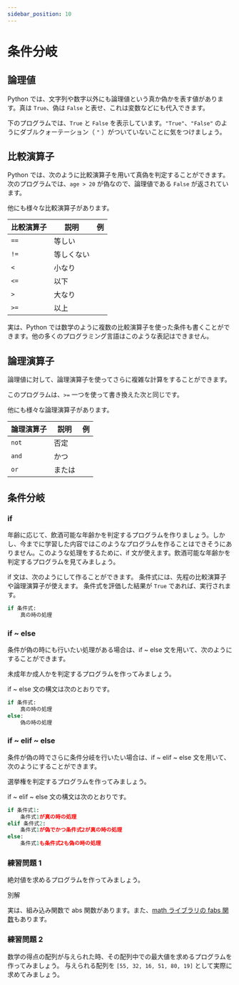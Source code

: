 ```yaml
---
sidebar_position: 10
---
```



# 条件分岐

## 論理値

Python では、文字列や数字以外にも論理値という真か偽かを表す値があります。真は `True`、偽は `False` と表せ、これは変数などにも代入できます。

下のプログラムでは、`True` と `False` を表示しています。`"True"`、`"False"` のようにダブルクォーテーション（ `"` ）がついていないことに気をつけましょう。

<ViewSource path="_samples/true.ipynb" />

<ViewSource path="_samples/false.ipynb" />

## 比較演算子

Python では、次のように比較演算子を用いて真偽を判定することができます。次のプログラムでは、`age > 20` が偽なので、論理値である `False` が返されています。

<ViewSource path="_samples/comparison_operator.ipynb" />

他にも様々な比較演算子があります。

| 比較演算子 | 説明       | 例                                             |
| ---------- | ---------- | ---------------------------------------------- |
| `==`       | 等しい     | <ViewSource path="_samples/eq.ipynb" />        |
| `!=`       | 等しくない | <ViewSource path="_samples/neq.ipynb" />       |
| `<`        | 小なり     | <ViewSource path="_samples/less_than.ipynb" /> |
| `<=`       | 以下       | <ViewSource path="_samples/below.ipynb" />     |
| `>`        | 大なり     | <ViewSource path="_samples/greater.ipynb" />   |
| `>=`       | 以上       | <ViewSource path="_samples/over.ipynb" />      |

実は、Python では数学のように複数の比較演算子を使った条件も書くことができます。他の多くのプログラミング言語はこのような表記はできません。

<ViewSource path="_samples/comparison_operator2.ipynb" />

## 論理演算子

論理値に対して、論理演算子を使ってさらに複雑な計算をすることができます。

<ViewSource path="_samples/logical_operator.ipynb" />

このプログラムは、`>=` 一つを使って書き換えた次と同じです。

<ViewSource path="_samples/logical_operator2.ipynb" />

他にも様々な論理演算子があります。

| 論理演算子 | 説明   | 例                                       |
| ---------- | ------ | ---------------------------------------- |
| `not`      | 否定   | <ViewSource path="_samples/not.ipynb" /> |
| `and`      | かつ   | <ViewSource path="_samples/and.ipynb" /> |
| `or`       | または | <ViewSource path="_samples/or.ipynb" />  |

## 条件分岐

### if

年齢に応じて、飲酒可能な年齢かを判定するプログラムを作りましょう。しかし、今までに学習した内容ではこのようなプログラムを作ることはできそうにありません。このような処理をするために、if 文が使えます。飲酒可能な年齢かを判定するプログラムを見てみましょう。

<ViewSource path="_samples/alcohol.ipynb" />

if 文は、次のようにして作ることができます。
条件式には、先程の比較演算子や論理演算子が使えます。
条件式を評価した結果が `True` であれば、実行されます。

```python
if 条件式:
    真の時の処理
```

### if ~ else

条件が偽の時にも行いたい処理がある場合は、if ~ else 文を用いて、次のようにすることができます。

未成年か成人かを判定するプログラムを作ってみましょう。

<ViewSource path="_samples/legal_age.ipynb" />

if ~ else 文の構文は次のとおりです。

```python
if 条件式:
    真の時の処理
else:
    偽の時の処理
```

### if ~ elif ~ else

条件が偽の時でさらに条件分岐を行いたい場合は、if ~ elif ~ else 文を用いて、次のようにすることができます。

選挙権を判定するプログラムを作ってみましょう。

<ViewSource path="_samples/the_right_to_vote.ipynb" />

if ~ elif ~ else 文の構文は次のとおりです。

```python
if 条件式1:
    条件式1が真の時の処理
elif 条件式2:
    条件式1が偽でかつ条件式2が真の時の処理
else:
    条件式1も条件式2も偽の時の処理
```

### 練習問題 1

絶対値を求めるプログラムを作ってみましょう。

<Answer>
<ViewSource path="_samples/abs.ipynb" />

別解

<ViewSource path="_samples/abs2.ipynb" />

実は、組み込み関数で abs 関数があります。また、[math ライブラリの fabs 関数](https://docs.python.org/ja/3/library/math.html#math.fabs)もあります。

<ViewSource path="_samples/abs_default.ipynb" />

<ViewSource path="_samples/abs_math.ipynb" />

</Answer>

### 練習問題 2

数学の得点の配列が与えられた時、その配列中での最大値を求めるプログラムを作ってみましょう。
与えられる配列を `[55, 32, 16, 51, 80, 19]` として実際に求めてみましょう。

<Answer>
  <ViewSource path="_samples/max.ipynb" />
</Answer>
